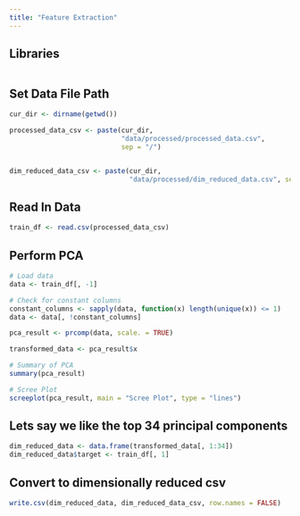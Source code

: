 ```yaml
---
title: "Feature Extraction"
---
```


## Libraries 
```r
```

## Set Data File Path

```r
cur_dir <- dirname(getwd())

processed_data_csv <- paste(cur_dir,
                            "data/processed/processed_data.csv",
                            sep = "/")


dim_reduced_data_csv <- paste(cur_dir,
                              "data/processed/dim_reduced_data.csv", sep = "/")
```

## Read In Data

```r
train_df <- read.csv(processed_data_csv)
```

## Perform PCA

```r
# Load data
data <- train_df[, -1]

# Check for constant columns
constant_columns <- sapply(data, function(x) length(unique(x)) <= 1)
data <- data[, !constant_columns]
```

```r
pca_result <- prcomp(data, scale. = TRUE)

transformed_data <- pca_result$x
```

```r
# Summary of PCA
summary(pca_result)

# Scree Plot
screeplot(pca_result, main = "Scree Plot", type = "lines")
```

## Lets say we like the top 34 principal components

```r
dim_reduced_data <- data.frame(transformed_data[, 1:34])
dim_reduced_data$target <- train_df[, 1]
```

## Convert to dimensionally reduced csv

```r
write.csv(dim_reduced_data, dim_reduced_data_csv, row.names = FALSE)
```

